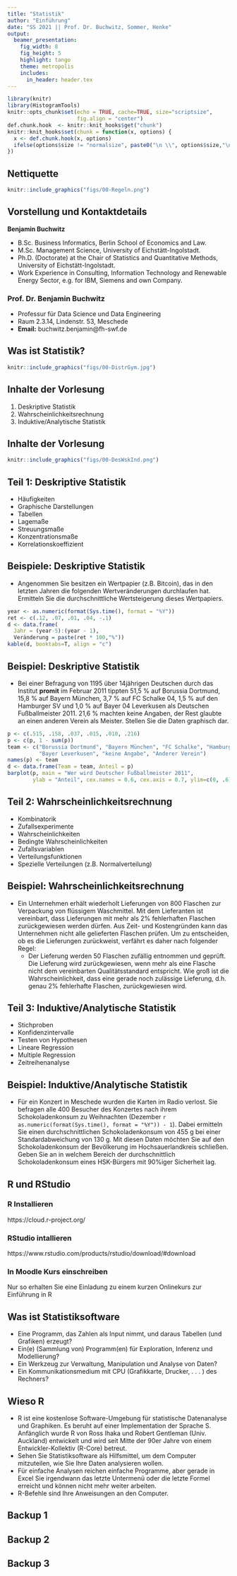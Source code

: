 ```yaml
---
title: "Statistik"
author: "Einführung"
date: "SS 2021 || Prof. Dr. Buchwitz, Sommer, Henke"
output:
  beamer_presentation:
    fig_width: 8
    fig_height: 5
    highlight: tango
    theme: metropolis
    includes:
      in_header: header.tex
---
```


```r
library(knitr)
library(HistogramTools)
knitr::opts_chunk$set(echo = TRUE, cache=TRUE, size="scriptsize", 
                      fig.align = "center")
def.chunk.hook  <- knitr::knit_hooks$get("chunk")
knitr::knit_hooks$set(chunk = function(x, options) {
  x <- def.chunk.hook(x, options)
  ifelse(options$size != "normalsize", paste0("\n \\", options$size,"\n\n", x, "\n\n \\normalsize"), x)
})

```

## Nettiquette

```r
knitr::include_graphics("figs/00-Regeln.png")
```

\begin{center}
\begin{tabular}{ p{0.3\textwidth}p{0.3\textwidth}p{0.3\textwidth}} 
Gesicht zeigen & Mitmachen & Professionell sein \\ 
\end{tabular}
\end{center}

## Vorstellung und Kontaktdetails 

**Benjamin Buchwitz**

- B.Sc. Business Informatics, Berlin School of Economics and Law.
- M.Sc. Management Science, University of Eichstätt-Ingolstadt.
- Ph.D. (Doctorate) at the Chair of Statistics and Quantitative Methods, University of Eichstätt-Ingolstadt.
- Work Experience in Consulting, Information Technology and Renewable Energy Sector, e.g. for IBM, Siemens and own Company.

### Prof. Dr. Benjamin Buchwitz
- Professur für Data Science und Data Engineering
- Raum 2.3.14, Lindenstr. 53, Meschede
- **Email:** buchwitz.benjamin@fh-swf.de

## Was ist Statistik?

```r
knitr::include_graphics("figs/00-DistrGym.jpg")
```

## Inhalte der Vorlesung

\Large
1. Deskriptive Statistik
2. Wahrscheinlichkeitsrechnung
3. Induktive/Analytische Statistik

## Inhalte der Vorlesung

```r
knitr::include_graphics("figs/00-DesWskInd.png")
```

## Teil 1: Deskriptive Statistik

- Häufigkeiten 
- Graphische Darstellungen 
- Tabellen
- Lagemaße
- Streuungsmaße
- Konzentrationsmaße
- Korrelationskoeffizient

## Beispiele: Deskriptive Statistik

- Angenommen Sie besitzen ein Wertpapier (z.B. Bitcoin), das in den letzten Jahren die folgenden Wertveränderungen durchlaufen hat. Ermitteln Sie die durchschnittliche Wertsteigerung dieses Wertpapiers.

```r
year <- as.numeric(format(Sys.time(), format = "%Y"))
ret <- c(.12, .07, .01, .04, -.1)
d <- data.frame(
  Jahr = (year-5):(year - 1),
  Veränderung = paste(ret * 100,"%"))
kable(d, booktabs=T, align = "c")
```

## Beispiel: Deskriptive Statistik

- Bei einer Befragung von 1195 über 14jährigen Deutschen durch das Institut **promit** im Februar 2011 tippten 51,5 % auf Borussia Dortmund, 15,8 % auf Bayern München, 3,7 % auf FC Schalke 04, 1,5 % auf den Hamburger SV und 1,0 % auf Bayer 04 Leverkusen als Deutschen Fußballmeister 2011. 21,6 % machten keine Angaben, der Rest glaubte an einen anderen Verein als Meister. Stellen Sie die Daten graphisch dar.

```r
p <- c(.515, .158, .037, .015, .010, .216)
p <- c(p, 1 - sum(p))
team <- c("Borussia Dortmund", "Bayern München", "FC Schalke", "Hamburger SV", 
          "Bayer Leverkusen", "keine Angabe", "Anderer Verein")
names(p) <- team
d <- data.frame(Team = team, Anteil = p)
barplot(p, main = "Wer wird Deutscher Fußballmeister 2011",
        ylab = "Anteil", cex.names = 0.6, cex.axis = 0.7, ylim=c(0, .6))
```

## Teil 2: Wahrscheinlichkeitsrechnung

- Kombinatorik
- Zufallsexperimente
- Wahrscheinlichkeiten
- Bedingte Wahrscheinlichkeiten
- Zufallsvariablen
- Verteilungsfunktionen
- Spezielle Verteilungen (z.B. Normalverteilung)

## Beispiel: Wahrscheinlichkeitsrechnung

- Ein Unternehmen erhält wiederholt Lieferungen von 800 Flaschen zur Verpackung von flüssigem Waschmittel. Mit dem Lieferanten ist vereinbart, dass Lieferungen mit mehr als 2% fehlerhaften Flaschen zurückgewiesen werden dürfen. Aus Zeit- und Kostengründen kann das Unternehmen nicht alle gelieferten Flaschen prüfen. Um zu entscheiden, ob es die Lieferungen zurückweist, verfährt es daher nach folgender Regel:
  + Der Lieferung werden 50 Flaschen zufällig entnommen und geprüft. Die Lieferung wird zurückgewiesen, wenn mehr als eine Flasche nicht dem vereinbarten Qualitätsstandard entspricht.
Wie groß ist die Wahrscheinlichkeit, dass eine gerade noch zulässige Lieferung, d.h. genau 2% fehlerhafte Flaschen, zurückgewiesen wird.

## Teil 3: Induktive/Analytische Statistik

- Stichproben
- Konfidenzintervalle 
- Testen von Hypothesen 
- Lineare Regression 
- Multiple Regression
- Zeitreihenanalyse

## Beispiel: Induktive/Analytische Statistik

- Für ein Konzert in Meschede wurden die Karten im Radio verlost. Sie befragen alle 400 Besucher des Konzertes nach ihrem Schokoladenkonsum zu Weihnachten (Dezember `r as.numeric(format(Sys.time(), format = "%Y")) - 1`). Dabei ermitteln Sie einen durchschnittlichen Schokoladenkonsum von 455 g bei einer Standardabweichung von 130 g.
Mit diesen Daten möchten Sie auf den Schokoladenkonsum der Bevölkerung im Hochsauerlandkreis schließen. Geben Sie an in welchem Bereich der durchschnittlich Schokoladenkonsum eines HSK-Bürgers mit 90%iger Sicherheit lag.

## R und RStudio

### R Installieren
https://cloud.r-project.org/

### RStudio intallieren
https://www.rstudio.com/products/rstudio/download/#download

### In Moodle Kurs einschreiben
Nur so erhalten Sie eine Einladung zu einem kurzen Onlinekurs zur Einführung in R

## Was ist Statistiksoftware

- Eine Programm, das Zahlen als Input nimmt, und daraus Tabellen (und Grafiken) erzeugt?
- Ein(e) (Sammlung von) Programm(en) für Exploration, Inferenz und Modellierung?
- Ein Werkzeug zur Verwaltung, Manipulation und Analyse von Daten?
- Ein Kommunikationsmedium mit CPU (Grafikkarte, Drucker, . . . ) des Rechners?

## Wieso R
- R ist eine kostenlose Software-Umgebung für statistische Datenanalyse und Graphiken. Es beruht auf einer Implementation der Sprache S. Anfänglich wurde R von Ross Ihaka und Robert Gentleman (Univ. Auckland) entwickelt und wird seit Mitte der 90er Jahre von einem Entwickler-Kollektiv (R-Core) betreut.
- Sehen Sie Statistiksoftware als Hilfsmittel, um dem Computer mitzuteilen, wie Sie Ihre Daten analysieren wollen.
- Für einfache Analysen reichen einfache Programme, aber gerade in Excel Sie irgendwann das letzte Untermenü oder die letzte Formel erreicht und können nicht mehr weiter arbeiten.
- R-Befehle sind Ihre Anweisungen an den Computer.

## Backup 1
## Backup 2
## Backup 3